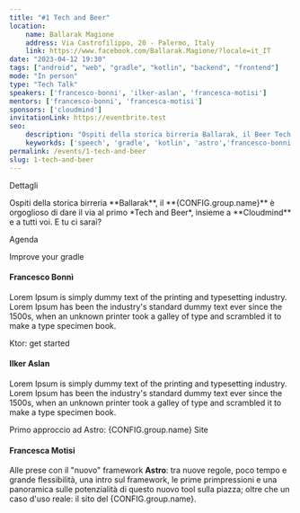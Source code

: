 ```yaml
---
title: "#1 Tech and Beer"
location: 
    name: Ballarak Magione
    address: Via Castrofilippo, 20 - Palermo, Italy
    link: https://www.facebook.com/Ballarak.Magione/?locale=it_IT
date: "2023-04-12 19:30"
tags: ["android", "web", "gradle", "kotlin", "backend", "frontend"]
mode: "In person"
type: "Tech Talk"
speakers: ['francesco-bonni', 'ilker-aslan', 'francesca-motisi']
mentors: ['francesco-bonni', 'francesca-motisi']
sponsors: ['cloudmind']
invitationLink: https://eventbrite.test
seo:
    description: "Ospiti della storica birreria Ballarak, il Beer Tech Group è orgoglioso di dare il via al primo Tech and Beer, insieme a Cloudmind. Al via con tre speech e due mentors."
    keyworkds: ['speech', 'gradle', 'kotlin', 'astro','francesco-bonni', 'ilker-aslan', 'francesca-motisi', 'cloudmind' ]
permalink: /events/1-tech-and-beer
slug: 1-tech-and-beer
---
```



<ContentTitle>Dettagli</ContentTitle>
<p class="text-center mb-10">Ospiti della storica birreria **Ballarak**, il **{CONFIG.group.name}** è orgoglioso di dare il via al primo *Tech and Beer*, insieme a **Cloudmind** e a tutti voi. E tu ci sarai?</p>

<ContentTitle>Agenda</ContentTitle>

<SpeechTitle>Improve your gradle</SpeechTitle>
#### Francesco Bonnì

Lorem Ipsum is simply dummy text of the printing and typesetting industry. Lorem Ipsum has been the industry's standard dummy text ever since the 1500s, when an unknown printer took a galley of type and scrambled it to make a type specimen book.


<SpeechTitle>Ktor: get started</SpeechTitle>
#### Ilker Aslan

Lorem Ipsum is simply dummy text of the printing and typesetting industry. Lorem Ipsum has been the industry's standard dummy text ever since the 1500s, when an unknown printer took a galley of type and scrambled it to make a type specimen book.

<SpeechTitle>Primo approccio ad Astro: {CONFIG.group.name} Site</SpeechTitle>
#### Francesca Motisi

Alle prese con il "nuovo" framework **Astro**: tra nuove regole, poco tempo e grande flessibilità, una intro sul framework, le prime primpressioni e una panoramica sulle potenzialità di questo nuovo tool sulla piazza; oltre che un caso d'uso reale: il sito del {CONFIG.group.name}.
